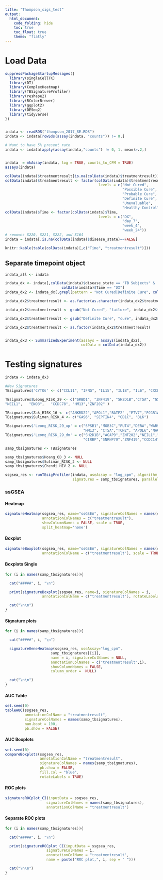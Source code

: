 ---
title: "Thompson_sigs_test"
output: 
  html_document:
    code_folding: hide
    toc: true
    toc_float: true
    theme: "flatly"
---
# Load Data

```{r load}
suppressPackageStartupMessages({
  library(singleCellTK)
  library(DT)
  library(ComplexHeatmap)
  library(TBSignatureProfiler)
  library(reshape2)
  library(RColorBrewer)
  library(ggplot2)
  library(DESeq2)
  library(tidyverse)
})


indata <- readRDS("thompson_2017_SE.RDS")
indata <- indata[rowSds(assay(indata, "counts")) != 0,]

# Want to have 5% present rate
indata <- indata[apply(assay(indata,"counts") != 0, 1, mean)>.2,] 


indata  = mkAssay(indata, log = TRUE, counts_to_CPM = TRUE)
assays(indata)

colData(indata)$treatmentresult[is.na(colData(indata)$treatmentresult)] <- "Healthy Control"
colData(indata)$treatmentresult <- factor(colData(indata)$treatmentresult,
                                           levels = c("Not Cured",
                                                      "Possible Cure",
                                                      "Probable Cure",
                                                      "Definite Cure",
                                                      "Unevaluable", 
                                                      "Healthy Control"))
colData(indata)$Time <- factor(colData(indata)$Time,
                                           levels = c("DX",
                                                      "day_7",
                                                      "week_4",
                                                      "week_24"))
# removes S220, S221, S222, and S164
indata = indata[,is.na(colData(indata)$disease_state)==FALSE]

knitr::kable(table(colData(indata)[,c("Time", "treatmentresult")]))
```

## Separate timepoint object
```{r}
indata_all <- indata

indata_dx <- indata[,colData(indata)$disease_state == "TB Subjects" &
                          colData(indata)$Time == "DX"]
indata_dx2 <- indata_dx[,grepl(pattern = "Not Cured|Definite Cure", colData(indata_dx)$treatmentresult, fixed = FALSE)]

indata_dx2$treatmentresult <- as.factor(as.character(indata_dx2$treatmentresult))

indata_dx2$treatmentresult <- gsub("Not Cured", "failure", indata_dx2$treatmentresult)

indata_dx2$treatmentresult <- gsub("Definite Cure", "cure", indata_dx2$treatmentresult)

indata_dx2$treatmentresult <- as.factor(indata_dx2$treatmentresult)


indata_dx3 <- SummarizedExperiment(assays = assays(indata_dx2), 
                                   colData = colData(indata_dx2))
```


# Testing signatures
```{r}

indata <- indata_dx3

#New Signatures
TBsignatures$'CYTO6' <- c("CCL11", "IFNG", "IL15", "IL1B", "IL6", "CXCL10")

TBsignatures$Leong_RISK_29 <- c("SRBD1", "ZNF419", "SH2D1B","CTSA", "GSTA4", "AGAP9", "MOB3C", "WARS1", "LUC7L", "ZNRF1", "CIRBP", "PRSS53", "APOL6", "TCN2", "MDN1", "SNRNP70", "SLC3A1", "NAGA", "SPDYE5",  "SPSB1", "CCDC14",  "IL31RA", "DERA", "FUT4",
"NEIL1",   "ENO3",   "CCDC78", "HM13","ZNF202" )

TBsignatures$Zak_RISK_16 <- c("ANKRD22","APOL1","BATF2" ,"ETV7","FCGR1A", "FCGR1B",  "GBP1","GBP2","GBP4","GBP5", "SCARF1","SEPTIN4", "SERPING1", "STAT1","TAP1","TRAFD1")
TBsignatures$Suliman_RISK_4 <- c("GAS6", "SEPTIN4", "CD1C", "BLK")

TBsignatures$'Leong_RISK_29_up' = c("SPSB1","MOB3C","FUT4","DERA","WARS","ZNRF1","SLC3A1","SRBD1",
                                    "HM13", "CTSA","TCN2", "APOL6","NAGA","IL31RA")
TBsignatures$'Leong_RISK_29_dn' = c("SH2D1B","AGAP9","ZNF202","NEIL1","LUC7L","CCDC78","PRSS53","ENO3",
                                    "CIRBP","SNRNP70","ZNF419","CCDC14","GSTA4","MDN1","SPDYE5")

samp_tbsignatures <- TBsignatures

samp_tbsignatures$Hoang_OD_3 <- NULL
samp_tbsignatures$Suliman_RISK_2 <- NULL
samp_tbsignatures$Chendi_HIV_2 <- NULL

ssgsea_res <- runTBsigProfiler(indata, useAssay = "log_cpm", algorithm = "ssGSEA",
                               signatures = samp_tbsignatures, parallel.sz = 4)

```
### ssGSEA {.tabset}

#### Heatmap

```{r }
signatureHeatmap(ssgsea_res, name="ssGSEA", signatureColNames = names(samp_tbsignatures),
                 annotationColNames = c("treatmentresult"),
                 showColumnNames = FALSE, scale = TRUE,
                 split_heatmap='none')
```

#### Boxplot

```{r }
signatureBoxplot(ssgsea_res, name="ssGSEA", signatureColNames = names(samp_tbsignatures),
                 annotationColName = c("treatmentresult"), scale = TRUE) #rotateLabels = TRUE,
```

#### Boxplots Single {.tabset}

```{r , results="asis"}
for (i in names(samp_tbsignatures)){

  cat("#####", i, "\n")

  print(signatureBoxplot(ssgsea_res, name=i, signatureColNames = i,
                 annotationColName = c("treatmentresult"), rotateLabels = T))

  cat("\n\n")
}

```

#### Signature plots {.tabset}
```{r , results="asis"}
for (i in names(samp_tbsignatures)){

  cat("#####", i, "\n")

  signatureGeneHeatmap(ssgsea_res, useAssay="log_cpm",
                     samp_tbsignatures[[i]],
                     name = i, signatureColNames = NULL,
                     annotationColNames = c("treatmentresult",i),
                     showColumnNames = FALSE, 
                     column_order =  NULL)

  cat("\n\n")
}

```


#### AUC Table
```{r, message = FALSE}
set.seed(0)
tableAUC(ssgsea_res,
         annotationColName = "treatmentresult",
         signatureColNames = names(samp_tbsignatures),
         num.boot = 100,
         pb.show = FALSE)
```

#### AUC Boxplots {.tabset}
```{r, message = FALSE}
set.seed(0)
compareBoxplots(ssgsea_res, 
                annotationColName = "treatmentresult",
                signatureColNames = names(samp_tbsignatures),
                pb.show = FALSE, 
                fill.col = "blue",
                rotateLabels = TRUE)
```

#### ROC plots
```{r, message = FALSE, fig.height = 9, fig.width = 12}
signatureROCplot_CI(inputData = ssgsea_res,
                   signatureColNames = names(samp_tbsignatures),
                   annotationColName = "treatmentresult")

```

#### Separate ROC plots  {.tabset}

```{r, results = 'asis', message = FALSE}
for (i in names(samp_tbsignatures)){

  cat("#####", i, "\n")

  print(signatureROCplot_CI(inputData = ssgsea_res,
                   signatureColNames = i,
                   annotationColName = "treatmentresult",
                   name = paste("ROC plot,", i, sep = " ")))

  cat("\n\n")
}
```



